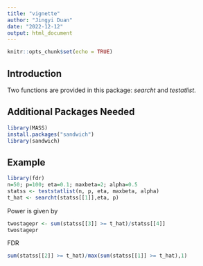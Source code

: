 ```yaml
---
title: "vignette"
author: "Jingyi Duan"
date: "2022-12-12"
output: html_document
---
```


```r
knitr::opts_chunk$set(echo = TRUE)
```

## Introduction
Two functions are provided in this package: *searcht* and *testatlist*. 


## Additional Packages Needed

```r
library(MASS)
install.packages("sandwich")
library(sandwich)
```

## Example

```r
library(fdr)
n=50; p=100; eta=0.1; maxbeta=2; alpha=0.5
statss <- teststatlist(n, p, eta, maxbeta, alpha)
t_hat <- searcht(statss[[1]],eta, p)
```

Power is given by
```r
twostagepr <- sum(statss[[3]] >= t_hat)/statss[[4]]
twostagepr
```
FDR
```r
sum(statss[[2]] >= t_hat)/max(sum(statss[[1]] >= t_hat),1)
```


